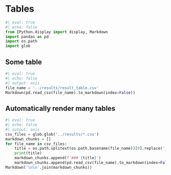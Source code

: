 
# Tables

```python
#| eval: true
#| echo: false
from IPython.display import display, Markdown
import pandas as pd
import os.path
import glob
```

## Some table

```python
#| eval: true
#| echo: false
#| output: asis
file_name = '../results/result_table.csv'
Markdown(pd.read_csv(file_name).to_markdown(index=False))
```

## Automatically render many tables

```python
#| eval: true
#| echo: false
#| output: asis
csv_files = glob.glob('../results/*.csv')
markdown_chunks = []
for file_name in csv_files:
    title = os.path.splitext(os.path.basename(file_name))[0].replace('_', ' ').capitalize()
    print(title)
    markdown_chunks.append(f'### {title}')
    markdown_chunks.append(pd.read_csv(file_name).to_markdown(index=False))
Markdown('\n\n'.join(markdown_chunks))
```